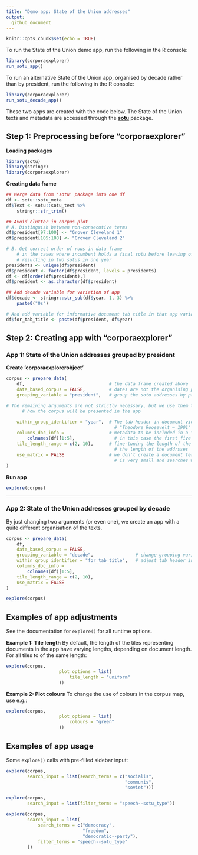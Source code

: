 ```yaml
---
title: "Demo app: State of the Union addresses"
output: 
  github_document
---
```


```r
knitr::opts_chunk$set(echo = TRUE)
```

To run the State of the Union demo app,
run the following in the R console:

```r
library(corporaexplorer)
run_sotu_app()
```

To run an alternative State of the Union app,
organised by decade rather than by president,
run the following in the R console:

```r
library(corporaexplorer)
run_sotu_decade_app()
```

These two apps are created with the code below.
The State of the Union texts and metadata are accessed through the
[**sotu**](https://cran.r-project.org/web/packages/sotu/index.html) package.

## Step 1: Preprocessing before "corporaexplorer"

**Loading packages**

```r
library(sotu)
library(stringr)
library(corporaexplorer)
```

**Creating data frame**

```r
## Merge data from 'sotu' package into one df
df <- sotu::sotu_meta
df$Text <- sotu::sotu_text %>%
    stringr::str_trim()

## Avoid clutter in corpus plot
# A. Distinguish between non-consecutive terms
df$president[97:100] <- "Grover Cleveland 1"
df$president[105:108] <- "Grover Cleveland 2"

# B. Get correct order of rows in data frame
    # in the cases where incumbent holds a final sotu before leaving office,
    # resulting in two sotus in one year
presidents <- unique(df$president)
df$president <- factor(df$president, levels = presidents)
df <- df[order(df$president),]
df$president <- as.character(df$president)

## Add decade variable for variation of app
df$decade <- stringr::str_sub(df$year, 1, 3) %>%
    paste0("0s")

# And add variable for informative document tab title in that app variation
df$for_tab_title <- paste(df$president, df$year)
```

## Step 2: Creating app with "corporaexplorer"

### App 1: State of the Union addresses grouped by president

**Create 'corporaexplorerobject'**

```r
corpus <- prepare_data(
    df,                                # the data frame created above
    date_based_corpus = FALSE,         # dates are not the organising principle in the corpus
    grouping_variable = "president",   # group the sotu addresses by president

# The remaining arguments are not strictly necessary, but we use them to fine-tune
      # how the corpus will be presented in the app

    within_group_identifier = "year",  # The tab header in document view will then be e.g. 
                                         # "Theodore Roosevelt – 1901"
    columns_doc_info =                 # metadata to be included in a "Document info" tab,
        colnames(df)[1:5],               # in this case the first five columns in the data frame
    tile_length_range = c(2, 10),      # fine-tuning the length of the tiles representing
                                         # the length of the addrsses
    use_matrix = FALSE                 # we don't create a document term matrix, as the corpus
                                         # is very small and searches will be fast anyway
)
```

**Run app**

```r
explore(corpus)
```

<hr>

### App 2: State of the Union addresses grouped by decade

By just changing two arguments (or even one), we create an app with a quite different
organisation of the texts.

```r
corpus <- prepare_data(
    df,
    date_based_corpus = FALSE,
    grouping_variable = "decade",                # change grouping variable
    within_group_identifier = "for_tab_title",   # adjust tab header in document view
    columns_doc_info =
        colnames(df)[1:5],
    tile_length_range = c(2, 10),
    use_matrix = FALSE
)
```

```r
explore(corpus)
```


## Examples of app adjustments

See the documentation for `explore()` for all runtime options.

**Example 1: Tile length**
By default, the length of the tiles representing documents in the app
have varying lengths, depending on document length.
For all tiles to of the same length:

```r
explore(corpus,
                    plot_options = list(
                        tile_length = "uniform"
                    ))
```

**Example 2: Plot colours**
To change the use of colours in the corpus map,
use e.g.:

```r
explore(corpus,
                    plot_options = list(
                        colours = "green"
                    ))
```


## Examples of app usage

Some `explore()` calls with
pre-filled sidebar input:

```r
explore(corpus,
        search_input = list(search_terms = c("socialis",
                                             "communis",
                                             "soviet")))
```

```r
explore(corpus,
        search_input = list(filter_terms = "speech--sotu_type"))
```

```r
explore(corpus,
        search_input = list(
            search_terms = c("democracy",
                             "freedom",
                             "democratic--party"),
            filter_terms = "speech--sotu_type"
        ))
```
